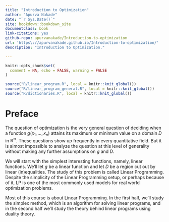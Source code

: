 ```yaml
---
title: "Introduction to Optimization"
author: "Apurva Nakade"
date: "`r Sys.Date()`"
site: bookdown::bookdown_site
documentclass: book
link-citations: yes
github-repo: apurvanakade/Introduction-to-optimization
url: 'https\://apurvanakade.github.io/Introduction-to-optimization/'
description: "Introduction to Optimization."

---
```



```r
knitr::opts_chunk$set(
  comment = NA, echo = FALSE, warning = FALSE
)

source("R/linear_program.R", local = knitr::knit_global())
source("R/linear_program_general.R", local = knitr::knit_global())
source("R/dictionaries.R", local = knitr::knit_global())

```

#  Preface {-}
The question of optimization is the very general question of deciding when a function $g(x_1, \dots, x_n)$ attains its maximum or minimum value on a domain $D$ in $\mathbb{R^n}$. 
\begin{align}
\mbox{optimize: } && g(x_1, \dots, x_n) & \\
\mbox{subject to: } && (x_1, \dots, x_n) &\in D.
\end{align}
These questions show up frequently in every quantitative field.
But it is almost impossible to analyze the question at this level of generality without making any further assumptions on $g$ and $D$. 

We will start with the simplest interesting functions, namely, linear functions. We'll let $g$ be a linear function and let $D$ be a region cut out by linear (in)equalities. The study of this problem is called Linear Programming. Despite the simplicity of the Linear Programming setup, or perhaps because of it, LP is one of the most commonly used models for real world optimization problems. 

Most of this course is about Linear Programming. In the first half, we'll study the simplex method, which is an algorithm for solving linear programs, and in the second half we'll study the theory behind linear programs using duality theory.